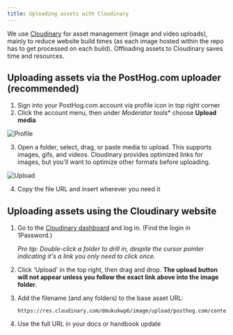 ```yaml
---
title: Uploading assets with Cloudinary
---
```


We use [Cloudinary](https://cloudinary.com) for asset management (image and video uploads), mainly to reduce website build times (as each image hosted within the repo has to get processed on each build). Offloading assets to Cloudinary saves time and resources.

## Uploading assets via the PostHog.com uploader (recommended)

1. Sign into your PostHog.com account via profile icon in top right corner
2. Click the account menu, then under *Moderator tools** choose **Upload media**

![Profile](https://res.cloudinary.com/dmukukwp6/image/upload/q_auto,f_auto/Clean_Shot_2025_09_12_at_12_54_35_2x_0836369c20.png)

3. Open a folder, select, drag, or paste media to upload. This supports images, gifs, and videos. Cloudinary provides optimized links for images, but you'll want to optimize other formats before uploading. 

![Upload](https://res.cloudinary.com/dmukukwp6/image/upload/w_1600,c_limit,q_auto,f_auto/Clean_Shot_2025_09_12_at_12_55_04_2x_3d2fdcd501.png)

4. Copy the file URL and insert wherever you need it

## Uploading assets using the Cloudinary website

1. Go to the [Cloudinary dashboard](https://console.cloudinary.com/console/c-112bd66abc0aa594ac70f206d45dc7/media_library/folders/c715b6391489025283fd69ae547ae8adb9?view_mode=list) and log in. (Find the login in 1Password.)
    
    _Pro tip: Double-click a folder to drill in, despite the cursor pointer indicating it's a link you only need to click once._
1. Click 'Upload' in the top right, then drag and drop. **The upload button will not appear unless you follow the exact link above into the image folder.**
1. Add the filename (and any folders) to the base asset URL:
   ```
   https://res.cloudinary.com/dmukukwp6/image/upload/posthog.com/contents/
   ```
1. Use the full URL in your docs or handbook update
